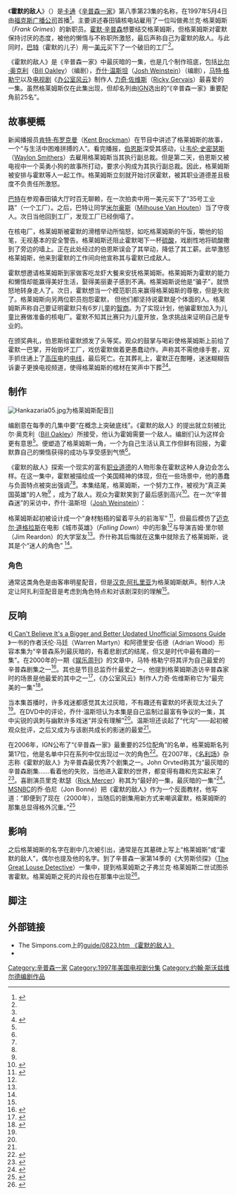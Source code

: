 {{Link style|time=2015-12-12T07:12:29+00:00}}
{{noteTA
|T=zh-hans:霍默的敌人; zh-hant:河馬的敵人;
|1= zh-hans:霍默; zh-hant:河馬
|2= zh-hans:霍默·辛普森; 河馬·辛普森;
|3= zh-hans:巴特; zh-hant:霸子;
|G1=Simpsons
}}

{{Infobox Simpsons episode

|episode_name=霍默的敌人
| image        = [[File:Homer'sEnemy.png|235px]]
| image_caption =弗兰克·格莱姆斯声称自己是霍默的敌人
| episode_no=176
| prod_code=4F19
| airdate={{USA}}1997年5月4日
| show runner=[[:en:Bill_Oakley|Bill Oakley]]<br />[[:en:Josh_Weinstein|Josh Weinstein]]
| director =[[:en:Jim_Reardon|Jim Reardon]]
| writer   =[[:en:John_Swartzwelder|John Swartzwelder]]
| couch_gag=[[巴特·辛普森|巴特]]坐在沙發上變成萊姆綠色。[[霍默·辛普森|霍默]]修復電視使巴特變成紅色，荷馬打巴特頭部才變正常。<ref name="bbc">{{cite web |url=http://www.bbc.co.uk/cult/simpsons/episodeguide/season8/page23.shtml |title=Homer's Enemy |accessdate=2007-02-13 |author=Martyn, Warren; Wood, Adrian |year=2000 |publisher=BBC |archive-date=2005-03-12 |archive-url=https://web.archive.org/web/20050312145717/http://www.bbc.co.uk/cult/simpsons/episodeguide/season8/page23.shtml |dead-url=no }}</ref>
| guest_star=[[弗兰克·维尔克|弗兰克·维尔克]]飾演執行副總裁的狗
| commentary=[[马特·格勒宁|马特·格勒宁]]<br />[[:en:Josh_Weinstein|Josh Weinstein]]<br />[[汉克·阿扎里亚|汉克·阿扎里亚]]<br />[[:en:Jim_Reardon|Jim Reardon]]
| season=8
}}

《'''霍默的敌人'''》（{{lang-en|''Homer's Enemy''}}）是[[卡通|卡通]]《[[辛普森一家|辛普森一家]]》第八季第23集的名称，在1997年5月4日由[[福克斯广播公司|福克斯广播公司]]首播<ref name="officialsite">{{cite web|url=http://www.thesimpsons.com/episode_guide/0823.htm|title=Homer's Enemy|accessdate=2007-02-13|publisher=The Simpsons.com|archiveurl=https://web.archive.org/web/20011210063553/http://www.thesimpsons.com/episode_guide/0823.htm|archivedate=2001-12-10|deadurl=yes}}</ref>。主要讲述春田镇核电站雇用了一位叫做弗兰克·格莱姆斯（''Frank Grimes''）的新职员。[[霍默·辛普森|霍默·辛普森]]想要结交格莱姆斯，但格莱姆斯对霍默保持讨厌的态度，被他的懒惰与不称职所激怒，最后声称自己为霍默的敌人。与此同时，[[巴特·辛普森|巴特]]（霍默的儿子）用一[[美元|美元]]买下了一个破旧的工厂<ref name="officialsite"/>。

《霍默的敌人》是《辛普森一家》中最灰暗的一集，也是几个制作班底，包括[[比尔·奥克利|比尔·奥克利]]（[[:en:_Bill_Oakley|Bill Oakley]]）（编剧），[[乔什·温斯坦|乔什·温斯坦]]（[[:en:_Josh_Weinstein|Josh Weinstein]]）（编剧），[[马特·格勒宁|马特·格勒宁]]以及[[电视剧|电视剧]]《[[办公室风云|办公室风云]]》制作人 [[力奇·佐维斯|力奇·佐维斯]]（[[:en:_Ricky_Gervais|Ricky Gervais]]）最喜爱的一集。虽然格莱姆斯仅在此集出现，但却名列由[[IGN|IGN]]选出的“《辛普森一家》重要配角前25名”。
== 故事梗概 ==
新闻播报员[[肯特·布罗克曼|肯特·布罗克曼]]（[[:en:Kent_Brockman|Kent Brockman]]）在节目中讲述了格莱姆斯的故事，一个“与生活中困难拼搏的人”。看完播报，[[蒙哥马利·伯恩斯|伯恩斯]]深受其感动，让[[韦伦·史密瑟斯|韦伦·史密瑟斯]]（[[:en:_Waylon_Smithers|Waylon Smithers]]）去雇用格莱姆斯当其执行副总裁。但是第二天，伯恩斯又被电视中一个英勇小狗的故事所打动，要求小狗成为其执行副总裁。因此，格莱姆斯被安排与霍默等人一起工作。格莱姆斯立刻就开始讨厌霍默，被其职业道德差且极度不负责任所激怒。

[[巴特·辛普森|巴特]]在参观春田镇大厅时百无聊赖，在一次拍卖中用一美元买下了“35号工业路”（一个工厂）。之后，巴特让同学[[米尔豪斯|米尔豪斯]]（[[:en:Milhouse_Van_Houten|Milhouse Van Houten]]）当了守夜人。次日当他回到工厂，发现工厂已经倒塌了。

在核电厂，格莱姆斯被霍默的滑稽举动所恼怒，如吃格莱姆斯的午饭，嚼他的铅笔，无视基本的安全警告。格莱姆斯还阻止霍默喝下一杯[[硫酸|硫酸]]，戏剧性地将硫酸撒到了旁边的墙上。正在此处经过的伯恩斯误会了其举动，降低了其工薪。此举激怒格莱姆斯，他来到霍默的工作间向他宣称其与霍默已成敌人。

霍默想邀请格莱姆斯到家做客吃龙虾大餐来安抚格莱姆斯。格莱姆斯为霍默的能力和懒惰却能赢得美好生活，娶得美丽妻子感到不满。格莱姆斯说他是“骗子”，就愤怒地转身走人了。次日，霍默想当一个模范职员来赢得格莱姆斯的尊敬，但是失败了。格莱姆斯向另两位职员抱怨霍默， 但他们都坚持说霍默是个体面的人。格莱姆斯声称自己要证明霍默只有6岁儿童的[[智商|智商]]。为了实现计划，他骗霍默加入为儿童比赛做准备的核电厂。霍默不知其比赛只为儿童开放，急求挑战来证明自己是专业的。

在颁奖典礼，伯恩斯给霍默颁发了头等奖。观众的鼓掌与喝彩使格莱姆斯上前给了霍默一巴掌，开始毁坏工厂，戏仿霍默做着更愚蠢动作。声称其不需绝缘手套，双手抓住通上了[[高压电|高压电]]的[[电线|电线]]，最后死亡。在其葬礼上，霍默正在酣睡，迷迷糊糊告诉妻子更换电视频道，使得格莱姆斯的棺材在笑声中下葬<ref name=officialsite/><ref name="book">{{cite book|last=Richmond |first=Ray|coauthors=Antonia Coffman|title=[[:en:The_Simpsons:_A_Complete_Guide_to_our_Favorite_Family|The Simpsons: A Complete Guide to our Favorite Family]] |year=1997 |publisher=Harper Collins Publishers|isbn=0-00-638898-1|page=[https://archive.org/details/simpsonscomplete00groe_950/page/236 236]}}</ref>。

== 制作 ==
[[File:Hankazaria05.jpg|thumb]]为格莱姆斯配音]]

编剧意在每季的几集中要“在概念上突破底线”。《霍默的敌人》的提出就立刻被比尔·奥克利（[[:en:_Bill_Oakley|Bill Oakley]]）所接受，他认为霍姆需要一个敌人。编剧们认为这样会更有意思<ref name="Weinstein"/>。便塑造了格莱姆斯一角，一个为自己生活认真工作但鲜有回报，为霍默靠自己的懒惰获得的成功与享受感到气愤<ref name="Weinstein"/>。

《霍默的敌人》探索一个现实的富有[[职业道德|职业道德]]的人物形象在霍默这种人身边会怎么样。在这一集中，霍默被描绘成一个美国精神的体现，但在一些场景中，他的愚蠢与负面特点被突出强调<ref name="Weinstein"/><ref name="Turner"/>。本集结尾，格莱姆斯，一个努力工作，被视为“真正美国英雄”的人物<ref name=Turner/> ，成为了敌人。观众为霍默笑到了最后感到高兴<ref name="Turner">{{cite book| last = Turner| first = Chris| title =[[:en:Planet_Simpson:_How_a_Cartoon_Masterpiece_Documented_an_Era_and_Defined_a_Generation|Planet Simpson: How a Cartoon Masterpiece Documented an Era and Defined a Generation]]| pages =[https://archive.org/details/planetsimpsonhow0000turn/page/99 99]–106| isbn = 0-679-31318-4}}</ref>。在一次“辛普森迷”的采访中，乔什·温斯坦（[[:en:_Josh_Weinstein|Josh Weinstein]]）：

{{cquote|我们在这集思考的是“如果一个真实的人物在霍默的世界应该如何与他相处？”我知道这集有争议，不过我还是挺喜欢的<ref name="NoHomers">[http://www.nohomers.net/showthread.php?t=51876&page=2 Ask Bill & Josh] ''[[NoHomers.net|NoHomers.net]]''. Published on November 2, 2005, Retrieved on March 26, 2007</ref>}}

格莱姆斯起初被设计成一个“身材魁梧的留着平头的前海军” <ref name="Reardon">{{cite video | people=Reardon, Jim|date=2006|title=The Simpsons season 8 DVD commentary for the episode "Homer's Enemy"| medium=DVD|publisher=20th Century Fox}}</ref>，但最后模仿了[[迈克尔·道格拉斯|迈克尔·道格拉斯]]在电影《城市英雄》（''Falling Down''）中的形象<ref name="Weinstein"/>与导演吉姆·里尔顿（Jim Reardon）的大学室友<ref name="Reardon"/>。乔什称其后悔就在这集中就除去了格莱姆斯，说其是个“迷人的角色” <ref name="Weinstein"/>。

=== 角色 ===
通常这类角色是由客串明星配音，但是[[汉克·阿扎里亚|汉克·阿扎里亚]]为格莱姆斯献声。制作人决定让阿扎利亚配音是考虑到角色特点和对该剧深刻的理解<ref name="Weinstein"/>。

== 反响 ==
《[http://www.amazon.com/Believe-Bigger-Better-Unofficial-Simpsons/dp/0753504952 I Can't Believe It's a Bigger and Better Updated Unofficial Simpsons Guide] {{Wayback|url=http://www.amazon.com/Believe-Bigger-Better-Unofficial-Simpsons/dp/0753504952 |date=20160305180227 }}》一书的作者沃伦·马廷（Warren Martyn）和阿德里安·伍德（Adrian Wood）形容本集为“辛普森系列最灰暗的，有着悲剧式的结尾，但又是时代中最有趣的一集”。在2000年的一期《[[娱乐周刊|娱乐周刊]]》的文章中，马特·格勒宁将其评为自己最爱的辛普森剧集之一<ref name="EW">{{cite web|url=http://www.ew.com/ew/article/0,,275114,00.html|title=Springfield of Dreams|accessdate=2007-02-28|date=2000-01-14|publisher=EW.com|archive-date=2013-10-12|archive-url=https://web.archive.org/web/20131012014638/http://www.ew.com/ew/article/0,,275114,00.html|dead-url=no}}</ref>。其也是节目总监乔什最爱之一，他提到格莱姆斯造访辛普森家时的场景是他最爱的其中之一<ref name="Weinstein">{{cite video | people=Weinstein, Josh|date=2006|title=The Simpsons season 8 DVD commentary for the episode "Homer's Enemy"| medium=DVD|publisher=20th Century Fox}}</ref>，《办公室风云》制作人力奇·佐维斯称它为“最完美的一集”<ref name="EW2">{{cite web|url=http://www.ew.com/ew/article/0,,1176431,00.html|title=Best in D'oh|accessdate=2007-02-28|date=2006-03-31|publisher=EW.com|archive-date=2013-10-12|archive-url=https://web.archive.org/web/20131012052953/http://www.ew.com/ew/article/0,,1176431,00.html|dead-url=no}}</ref>。

当本集首播时，许多戏迷都感觉其太过灰暗，不有趣还有霍默的坏表现太过头了<ref name="Reardon"/>。在DVD中的评论，乔什·温斯坦认为本集是自己监制过最富有争议的一集，其中尖锐的讽刺与幽默许多戏迷“并没有理解”<ref name="Weinstein"/>。温斯坦还谈起了“代沟”——起初被观众批评，之后又成为与该剧共成长的影迷的最爱<ref name="Weinstein"/>。

在2006年，IGN公布了“《辛普森一家》最重要的25位配角”的名单，格莱姆斯名列第17位，他是名单中只在系列中仅出现过一次的角色<ref name="IGN2">{{cite web|url=http://tv.ign.com/articles/730/730957p2.html|title=The Top 25 ''Simpsons'' Peripheral characters|accessdate=2007-03-15|date=2006-10-06|publisher=IGN.com|archive-date=2007-01-27|archive-url=https://web.archive.org/web/20070127115400/http://tv.ign.com/articles/730/730957p2.html|dead-url=no}}</ref>。在2007年，《[[名利场_(杂志)|名利场]]》杂志称《霍默的敌人》为辛普森最优秀7个剧集之一。John Orvted称其为“最灰暗的辛普森剧集……看着他的失败，当他进入霍默的世界，都变得有趣和充实起来了<ref>{{cite news | author = John Orvted | title = Springfield's Best | publisher = [[Vanity_Fair_(magazine)|Vanity Fair]] | date = 2007-07-05 | url = http://www.vanityfair.com/culture/features/2007/08/top10simpsons200708 | accessdate = 2007-07-13 | archive-date = 2009-05-30 | archive-url = https://web.archive.org/web/20090530090021/http://www.vanityfair.com/culture/features/2007/08/top10simpsons200708 | dead-url = no }}</ref>。喜剧演员里克·默瑟（[[:en:Rick_Mercer|Rick Mercer]]）称其为“最好的一集，最灰暗的一集”<ref>{{citeweb|url=http://www.theglobeandmail.com/servlet/ArticleNews/PEstory/TGAM/20030201/RVSIMS/Arts/thearts/thearts_temp/5/5/44/|title=My favourite episode|author=Caldwell, Rebecca; Shoalts David|accessdate=2008-09-11|date=2003-03-01|publisher=The Globe and Mail|archive-date=2007-09-30|archive-url=https://web.archive.org/web/20070930072501/http://www.theglobeandmail.com/servlet/ArticleNews/PEstory/TGAM/20030201/RVSIMS/Arts/thearts/thearts_temp/5/5/44/|dead-url=no}}</ref>。[[MSNBC|MSNBC]]的乔·伯尼（Jon Bonné）把《霍默的敌人》作为一个反面教材，他写道：“即便到了现在（2000年），当随后的剧集用新方式来嘲讽霍默，格莱姆斯的那集总显得格外沉重。”<ref>{{citeweb|url=http://www.msnbc.msn.com/id/3341527/|title=‘The Simpsons’ has lost its cool|author=Bonné, Jon|accessdate=2008-09-19|date=2000-10-10|publisher=[[MSNBC|MSNBC]]|archive-date=2009-01-29|archive-url=https://web.archive.org/web/20090129202749/http://www.msnbc.msn.com/id/3341527/|dead-url=no}}</ref>

== 影响 ==
之后格莱姆斯的名字在剧中几次被引出，通常是在其墓碑上写上“格莱姆斯”或“霍默的敌人”，偶尔也提及他的名字。到了辛普森一家第14季的《大劳斯侦探》（[[:en:The_Great_Louse_Detective|The Great Louse Detective]]）一集中，提到格莱姆斯之子弗兰克·格莱姆斯二世试图杀害霍默。格莱姆斯之死的片段也在那集中出现<ref name="Louse">{{cite web|url=http://www.thesimpsons.com/episode_guide/1406.htm|title=The Great Louse Detective|accessdate=2007-05-07|publisher=TheSimpsons.com|archiveurl=https://web.archive.org/web/20021218091833/http://www.thesimpsons.com/episode_guide/1406.htm|archivedate=2002-12-18|deadurl=yes}}</ref>。

== 脚注 ==
{{Reflist|2}}

== 外部链接 ==
* The Simpons.com上的[http://www.thesimpsons.com/episode guide/0823.htm 《霍默的敌人》]
* {{imdb episode|0701122}}
{{辛普森一家剧集}}

[[Category:辛普森一家|Category:辛普森一家]]
[[Category:1997年美国电视剧分集|Category:1997年美国电视剧分集]]
[[Category:约翰·斯沃兹维尔德编剧作品|Category:约翰·斯沃兹维尔德编剧作品]]